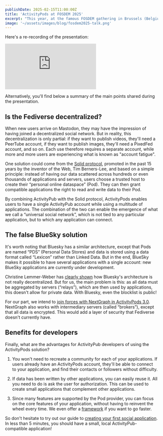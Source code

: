 ```yaml
---
publishDate: 2025-02-15T11:00:00Z
title: 'ActivityPods at FOSDEM 2025'
excerpt: "This year, at the famous FOSDEM gathering in Brussels (Belgium), we were invited by the SocialWeb devroom to give a presentation on ActivityPods. It was an opportunity to highlight the “universal social network” that would be possible with ActivityPods, and how it differs from the Bluesky project."
image: '~/assets/images/blog/fosdem2025-talk.png'
---
```



Here's a re-recording of the presentation:

<iframe class="video" sandbox="allow-same-origin allow-scripts allow-popups" src="https://peertube.virtual-assembly.org/videos/embed/a8dc6bcc-8cef-485e-bfd8-438f1bfc04d2" frameborder="0" allowfullscreen></iframe>

Alternatively, you'll find below a summary of the main points shared during the presentation.

## Is the Fediverse decentralized?

When new users arrive on Mastodon, they may have the impression of having joined a decentralized social network. But in reality, this decentralization is only partial: if they want to publish videos, they'll need a PeerTube account, if they want to publish images, they'll need a PixedFed account, and so on. Each use therefore requires a separate account, while more and more users are experiencing what is known as "account fatigue".

One solution could come from the [Solid protocol](https://solidproject.org), promoted in the past 15 years by the inventor of the Web, Tim Berners-Lee, and based on a simple principle: instead of having our data scattered across hundreds or even thousands of applications and servers, users choose a trusted host to create their “personal online dataspace” (Pod). They can then grant compatible applications the right to read and write data to their Pod.

<ImageCaption src={solidProject} label="The Solid project in a glance" />

By combining ActivityPub with the Solid protocol, ActivityPods enables users to have a single ActivityPub account while using a multitude of applications. The combination of the two can enable the emergence of what we call a “universal social network”, which is not tied to any particular application, but to which any application can connect.

## The false BlueSky solution

It's worth noting that Bluesky has a similar architecture, except that Pods are named “PDS” (Personal Data Stores) and data is stored using a data format called “Lexicon” rather than Linked Data. But in the end, BlueSky makes it possible to have several applications with a single account: new BlueSky applications are currently under development.

<ImageCaption src={blueskyComparison} label="Comparison between Bluesky and Solid architectures" />

Christine Lemmer-Weber has [clearly shown](https://dustycloud.org/blog/how-decentralized-is-bluesky/) how Bluesky's architecture is not really decentralized. But for us, the main problem is this: as all data must be aggregated by servers (“relays”), which are then used by applications, this doesn't allow for private data. With Bluesky, even the blocklist is public!

For our part, we intend to [join forces with NextGraph in ActivityPods 3.0](/activitypods-and-nextgraph-are-joining-forces). NextGraph also works with intermediary servers (called “brokers”), except that all data is encrypted. This would add a layer of security that Fediverse doesn't currently have.

## Benefits for developers

Finally, what are the advantages for ActivityPub developers of using the ActivityPods solution?

1. You won't need to recreate a community for each of your applications. If users already have an ActivityPods account, they'll be able to connect to your application, and find their contacts or followers without difficulty.

2. If data has been written by other applications, you can easily reuse it. All you need to do is ask the user for authorization. This can be used to create small applications that complement other applications.

3. Since many features are supported by the Pod provider, you can focus on the core features of your application, without having to reinvent the wheel every time. We even offer a [framework](https://docs.activitypods.org/app-framework/backend/introduction/) if you want to go faster.

So don't hesitate to try out our guide to [creating your first social application](https://docs.activitypods.org/guides/create-your-first-social-app/). In less than 5 minutes, you should have a small, local ActivityPub-compatible application!
